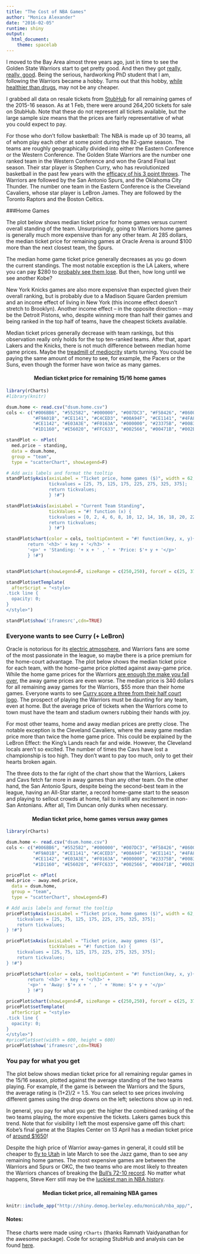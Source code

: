 ```yaml
---
title: "The Cost of NBA Games"
author: "Monica Alexander"
date: "2016-02-05"
runtime: shiny
output: 
  html_document: 
    theme: spacelab
---
```


I moved to the Bay Area almost three years ago, just in time to see the Golden State Warriors start to get pretty good. And then they got [really, really, good](https://www.youtube.com/watch?v=UdvA9w3Tmoc). Being the serious, hardworking PhD student that I am, following the Warriors became a hobby. Turns out that this hobby, [while healthier than drugs](http://www.cnn.com/2012/04/13/health/side-effects-sports-fan/), may not be any cheaper.

I grabbed all data on resale tickets from [StubHub](https://www.stubhub.com/) for all remaining games of the 2015-16 season. As at 1 Feb, there were around 264,200 tickets for sale on StubHub. Note that these do not represent all tickets available, but the large sample size means that the prices are fairly representative of what you could expect to pay. 

For those who don't follow basketball: The NBA is made up of 30 teams, all of whom play each other at some point during the 82-game season. The teams are roughly geographically divided into either the Eastern Conference or the Western Conference. The Golden State Warriors are the number one ranked team in the Western Conference and won the Grand Final last season. Their star player is Stephen Curry, who has revolutionized basketball in the past few years with the [efficacy of his 3 point throws](http://basketball-players.pointafter.com/stories/10645/stephen-curry-three-point-shooting). The Warriors are followed by the San Antonio Spurs, and the Oklahoma City Thunder. The number one team in the Eastern Conference is the Cleveland Cavaliers, whose star player is LeBron James. They are followed by the Toronto Raptors and the Boston Celtics.

###Home Games

The plot below shows median ticket price for home games versus current overall standing of the team. Unsurprisingly, going to Warriors home games is generally much more expensive than for any other team. At 285 dollars, the median ticket price for remaining games at Oracle Arena is around \$100 more than the next closest team, the Spurs. 

The median home game ticket price generally decreases as you go down the current standings. The most notable exception is the LA Lakers, where you can pay \$280 to [probably see them lose](http://bleacherreport.com/articles/2613737-la-lakers-have-somehow-surpassed-philadelphia-76ers-as-nbas-worst). But then, how long until we see another Kobe?

New York Knicks games are also more expensive than expected given their overall ranking, but is probably due to a Madison Square Garden premium and an income effect of living in New York (this income effect doesn't stretch to Brooklyn). Another income effect -- in the opposite direction -- may be the Detroit Pistons, who, despite winning more than half their games and being ranked in the top half of teams, have the cheapest tickets available. 

Median ticket prices generally decrease with team rankings, but this observation really only holds for the top ten-ranked teams. After that, apart Lakers and the Knicks, there is not much difference between median home game prices. Maybe the [treadmill of mediocrity](http://espn.go.com/blog/truehoop/post/_/id/25914/mark-cuban-hopes-to-lose-and-lose-badly-someday) starts turning. You could be paying the same amount of money to see, for example, the Pacers or the Suns, even though the former have won twice as many games. 


<center> <h4>Median ticket price for remaining 15/16 home games</h4> </center>

```r
library(rCharts)
#library(knitr)

dsum.home <- read.csv("dsum.home.csv")
cols <- c("#006BB6", "#552582", "#000000", "#007DC3", "#F58426", "#860038", "#006BB6", 
          "#F9A01B", "#CE1141", "#C4CED3", "#00A94F", "#CE1141", "#4FA8FF", "#724C9F", 
          "#CE1142", "#E03A3E", "#F0163A", "#000000", "#23375B", "#008348", "#20385B", 
          "#1D1160", "#E56020", "#FFC633", "#002566", "#00471B", "#002B5C", "#B4975A", "#006BB6", "#001F70" )

standPlot <- nPlot(
  med.price ~ standing, 
  data = dsum.home, 
  group = "team",
  type = "scatterChart", showLegend=F)

# Add axis labels and format the tooltip
standPlot$yAxis(axisLabel = "Ticket price, home games ($)", width = 62, tickValues = "#! function (x) {    
                tickvalues = [25, 75, 125, 175, 225, 275, 325, 375];
                return tickvalues;
                } !#")

standPlot$xAxis(axisLabel = "Current Team Standing", 
                tickValues = "#! function (x) {    
                tickvalues = [0, 2, 4, 6, 8, 10, 12, 14, 16, 18, 20, 22, 24, 26, 28, 30];
                return tickvalues;
                } !#")

standPlot$chart(color = cols, tooltipContent = "#! function(key, x, y){
        return '<h3>' + key + '</h3>' + 
        '<p>' + 'Standing: '+ x + ' , ' + 'Price: $'+ y + '</p>'
        } !#")


standPlot$chart(showLegend=F, sizeRange = c(250,250), forceY = c(25, 375), forceX = c(0, 30))

standPlot$setTemplate(
  afterScript = "<style>
.tick line {
  opacity: 0;
}
</style>")

standPlot$show('iframesrc',cdn=TRUE)
```


### Everyone wants to see Curry (+ LeBron)


Oracle is notorious for its [electric atmosphere](http://abc7news.com/sports/expert-decibel-level-at-oracle-is-similar-to-jet-engine/773850/), and Warriors fans are some of the most passionate in the league, so maybe there is a price premium for  the home-court advantage. The plot below shows the median ticket price for each team, with the home-game price plotted against away-game price. While the home game prices for the Warriors [are enough the make you fall over](https://www.youtube.com/watch?v=LB4rplyj3TU), the away game prices are even worse. The median price is 340 dollars for all remaining away games for the Warriors, \$55 more than their home games. Everyone wants to see [Curry score a three from their half court logo](https://www.youtube.com/watch?v=F8uoujg1XgE). The prospect of playing the Warriors must be daunting for any team, even at home. But the average price of tickets when the Warriors come to town must have the team and stadium owners rubbing their hands with joy. 

For most other teams, home and away median prices are pretty close. The notable exception is the Cleveland Cavaliers, where the away game median price more than twice the home game price. This could be explained by the LeBron Effect: the King's Lands reach far and wide. However, the Cleveland locals aren't so excited. The number of times the Cavs have lost a championship is too high. They don't want to pay too much, only to get their hearts broken again. 

The three dots to the far right of the chart show that the Warriors, Lakers and Cavs fetch far more in away games than any other team. On the other hand, the San Antonio Spurs, despite being the second-best team in the league, having an All-Star starter, a record home-game start to the season and playing to sellout crowds at home, fail to instill any excitement in non-San Antonians. After all, Tim Duncan only dunks when necessary. 



<center> <h4>Median ticket price, home games versus away games</h4> </center>
```r
library(rCharts)

dsum.home <- read.csv("dsum.home.csv")
cols <- c("#006BB6", "#552582", "#000000", "#007DC3", "#F58426", "#860038", "#006BB6", 
          "#F9A01B", "#CE1141", "#C4CED3", "#00A94F", "#CE1141", "#4FA8FF", "#724C9F", 
          "#CE1142", "#E03A3E", "#F0163A", "#000000", "#23375B", "#008348", "#20385B", 
          "#1D1160", "#E56020", "#FFC633", "#002566", "#00471B", "#002B5C", "#B4975A", "#006BB6", "#001F70" )

pricePlot <- nPlot(
med.price ~ away.med.price, 
  data = dsum.home, 
  group = "team",
  type = "scatterChart", showLegend=F)

# Add axis labels and format the tooltip
pricePlot$yAxis(axisLabel = "Ticket price, home games ($)", width = 62, tickValues = "#! function (x) {    
    tickvalues = [25, 75, 125, 175, 225, 275, 325, 375];
    return tickvalues;
} !#")

pricePlot$xAxis(axisLabel = "Ticket price, away games ($)", 
                tickValues = "#! function (x) {    
    tickvalues = [25, 75, 125, 175, 225, 275, 325, 375];
    return tickvalues;
} !#")

pricePlot$chart(color = cols, tooltipContent = "#! function(key, x, y){
        return '<h3>' + key + '</h3>' + 
        '<p>' + 'Away: $'+ x + ' , ' + 'Home: $'+ y + '</p>'
        } !#")

pricePlot$chart(showLegend=F, sizeRange = c(250,250), forceY = c(25, 375), forceX = c(25, 375))
pricePlot$setTemplate(
  afterScript = "<style>
.tick line {
  opacity: 0;
}
</style>")
#pricePlot$set(width = 600, height = 600)
pricePlot$show('iframesrc',cdn=TRUE)
```


### You pay for what you get

The plot below shows median ticket price for all remaining regular games in the 15/16 season, plotted against the average standing of the two teams playing. For example, if the game is between the Warriors and the Spurs, the average rating is (1+2)/2 = 1.5. You can select to see prices involving different games using the drop downs on the left; selections show up in red. 

In general, you pay for what you get: the higher the combined ranking of the two teams playing, the more expensive the tickets. Lakers games buck this trend. Note that for visibility I left the most expensive game off this chart: Kobe's final game at the Staples Center on 13 April has a median ticket price of [around \$1650](https://www.stubhub.com/los-angeles-lakers-tickets-los-angeles-lakers-los-angeles-staples-center-4-13-2016/event/9370774/)!

Despite the high price of Warrior away-games in general,  it could still be cheaper to [fly to Utah](https://www.kayak.com/flights/SFO-SLC/2016-03-30/2016-03-31) in late March to see the Jazz game, than to see any remaining home games. The most expensive games are between the Warriors and Spurs or OKC, the two teams who are most likely to threaten the Warriors chances of breaking the [Bull's 72-10 record](http://www.nba.com/history/season/19951996.html). No matter what happens, Steve Kerr still may be the [luckiest man in NBA history](http://www.huffingtonpost.com/2015/06/17/steve-kerr-warriors-coach_n_7603384.html). 


<center> <h4>Median ticket price, all remaining NBA games</h4> </center>
```r
knitr::include_app("http://shiny.demog.berkeley.edu/monicah/nba_app/", height = "600px")

```

#### Notes:
These charts were made using `rCharts` (thanks Ramnath Vaidyanathan for the awesome package). Code for scraping StubHub and analysis can be found [here](https://github.com/MJAlexander/nba). 

